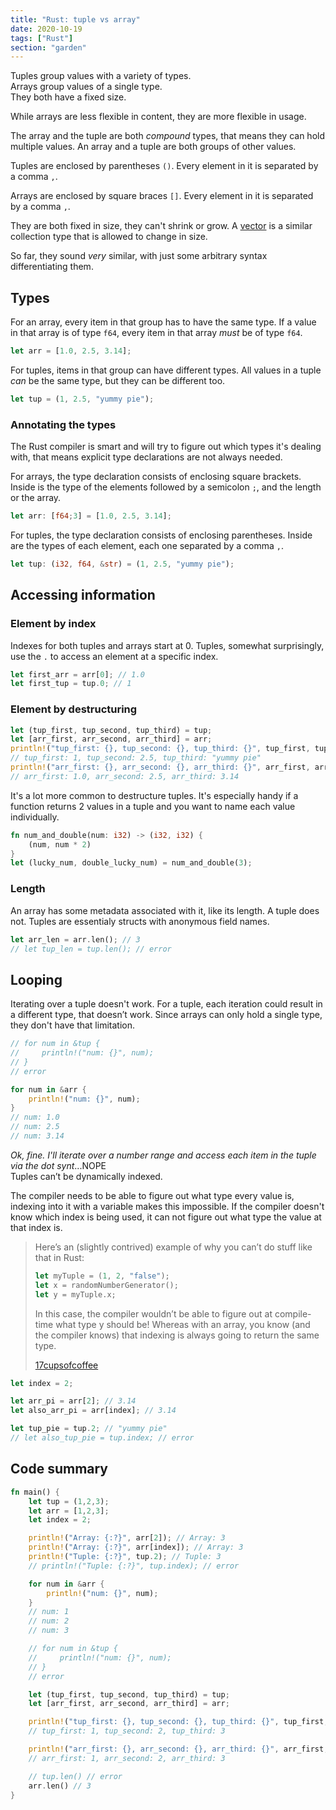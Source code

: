 ```yaml
---
title: "Rust: tuple vs array"
date: 2020-10-19
tags: ["Rust"]
section: "garden"
---
```


<Aside>


Tuples group values with a variety of types.  
Arrays group values of a single type.  
They both have a fixed size.

While arrays are less flexible in content, they are more flexible in usage.

</Aside>


The array and the tuple are both _compound_ types, that means they can hold multiple values.
An array and a tuple are both groups of other values.

Tuples are enclosed by parentheses `()`.
Every element in it is separated by a comma `,`.

Arrays are enclosed by square braces `[]`.
Every element in it is separated by a comma `,`.

They are both fixed in size, they can't shrink or grow.
A [vector](https://doc.rust-lang.org/std/vec/struct.Vec.html) is a similar collection type that is allowed to change in size.

So far, they sound _very_ similar, with just some arbitrary syntax differentiating them.

## Types

For an array, every item in that group has to have the same type.
If a value in that array is of type `f64`, every item in that array _must_ be of type `f64`.

```rust
let arr = [1.0, 2.5, 3.14];
```

For tuples, items in that group can have different types.
All values in a tuple _can_ be the same type, but they can be different too.

```rust
let tup = (1, 2.5, "yummy pie");
```

### Annotating the types

The Rust compiler is smart and will try to figure out which types it's dealing with, that means explicit type declarations are not always needed.

For arrays, the type declaration consists of enclosing square brackets. Inside is the type of the elements followed by a semicolon `;`, and the length or the array.

```rust
let arr: [f64;3] = [1.0, 2.5, 3.14];
```

For tuples, the type declaration consists of enclosing parentheses. Inside are the types of each element, each one separated by a comma `,`.

```rust
let tup: (i32, f64, &str) = (1, 2.5, "yummy pie");
```

## Accessing information

### Element by index

Indexes for both tuples and arrays start at 0.
Tuples, somewhat surprisingly, use the `.` to access an element at a specific index.

```rust
let first_arr = arr[0]; // 1.0
let first_tup = tup.0; // 1
```

### Element by destructuring

```rust
let (tup_first, tup_second, tup_third) = tup;
let [arr_first, arr_second, arr_third] = arr;
println!("tup_first: {}, tup_second: {}, tup_third: {}", tup_first, tup_second, tup_third);
// tup_first: 1, tup_second: 2.5, tup_third: "yummy pie"
println!("arr_first: {}, arr_second: {}, arr_third: {}", arr_first, arr_second, arr_third);
// arr_first: 1.0, arr_second: 2.5, arr_third: 3.14
```

It's a lot more common to destructure tuples.
It's especially handy if a function returns 2 values in a tuple and you want to name each value individually.

```rust
fn num_and_double(num: i32) -> (i32, i32) {
    (num, num * 2)
}
let (lucky_num, double_lucky_num) = num_and_double(3);
```

### Length

An array has some metadata associated with it, like its length.
A tuple does not.
Tuples are essentialy structs with anonymous field names.

```rust
let arr_len = arr.len(); // 3
// let tup_len = tup.len(); // error
```

## Looping

Iterating over a tuple doesn't work.
For a tuple, each iteration could result in a different type, that doesn’t work.
Since arrays can only hold a single type, they don't have that limitation.

```rust
// for num in &tup {
//     println!("num: {}", num);
// }
// error

for num in &arr {
    println!("num: {}", num);
}
// num: 1.0
// num: 2.5
// num: 3.14
```

_Ok, fine. I'll iterate over a number range and access each item in the tuple via the dot synt_...NOPE  
Tuples can’t be dynamically indexed.

The compiler needs to be able to figure out what type every value is, indexing into it with a variable makes this impossible.
If the compiler doesn't know which index is being used, it can not figure out what type the value at that index is.

> Here’s an (slightly contrived) example of why you can’t do stuff like that in Rust:
>
> ```rust
> let myTuple = (1, 2, "false");
> let x = randomNumberGenerator();
> let y = myTuple.x;
> ```
>
> In this case, the compiler wouldn’t be able to figure out at compile-time what type y should be!
> Whereas with an array, you know (and the compiler knows) that indexing is always going to return the same type.
>
> <footer>
>
>
> [17cupsofcoffee](https://twitter.com/17cupsofcoffee)
>
> </footer>
>

```rust
let index = 2;

let arr_pi = arr[2]; // 3.14
let also_arr_pi = arr[index]; // 3.14

let tup_pie = tup.2; // "yummy pie"
// let also_tup_pie = tup.index; // error
```

## Code summary

```rust
fn main() {
    let tup = (1,2,3);
    let arr = [1,2,3];
    let index = 2;

    println!("Array: {:?}", arr[2]); // Array: 3
    println!("Array: {:?}", arr[index]); // Array: 3
    println!("Tuple: {:?}", tup.2); // Tuple: 3
    // println!("Tuple: {:?}", tup.index); // error

    for num in &arr {
        println!("num: {}", num);
    }
    // num: 1
    // num: 2
    // num: 3

    // for num in &tup {
    //     println!("num: {}", num);
    // }
    // error

    let (tup_first, tup_second, tup_third) = tup;
    let [arr_first, arr_second, arr_third] = arr;

    println!("tup_first: {}, tup_second: {}, tup_third: {}", tup_first, tup_second, tup_third);
    // tup_first: 1, tup_second: 2, tup_third: 3

    println!("arr_first: {}, arr_second: {}, arr_third: {}", arr_first, arr_second, arr_third);
    // arr_first: 1, arr_second: 2, arr_third: 3

    // tup.len() // error
    arr.len() // 3
}
```
